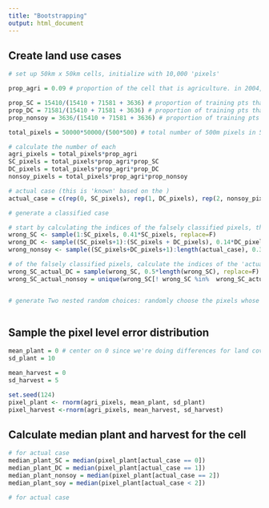 ```yaml
---
title: "Bootstrapping"
output: html_document
---
```


## Create land use cases

```r

# set up 50km x 50km cells, initialize with 10,000 'pixels'

prop_agri = 0.09 # proportion of the cell that is agriculture. in 2004, it was 0.07; in 2014, it was 0.11. calculated by GEE file LandCover/MapbiomasAgriCover

prop_SC = 15410/(15410 + 71581 + 3636) # proportion of training pts that are SC in 2007
prop_DC = 71581/(15410 + 71581 + 3636) # proportion of training pts that are DC in 2007
prop_nonsoy = 3636/(15410 + 71581 + 3636) # proportion of training pts that are nonsoy in 2007

total_pixels = 50000*50000/(500*500) # total number of 500m pixels in 50km cell

# calculate the number of each 
agri_pixels = total_pixels*prop_agri
SC_pixels = total_pixels*prop_agri*prop_SC
DC_pixels = total_pixels*prop_agri*prop_DC
nonsoy_pixels = total_pixels*prop_agri*prop_nonsoy

# actual case (this is 'known' based on the )
actual_case = c(rep(0, SC_pixels), rep(1, DC_pixels), rep(2, nonsoy_pixels))

# generate a classified case

# start by calculating the indices of the falsely classified pixels, this can be used to index actual_case
wrong_SC <- sample(1:SC_pixels, 0.41*SC_pixels, replace=F)
wrong_DC <- sample((SC_pixels+1):(SC_pixels + DC_pixels), 0.14*DC_pixels, replace=F)
wrong_nonsoy <- sample((SC_pixels+DC_pixels+1):length(actual_case), 0.34*nonsoy_pixels, replace=F)

# of the falsely classified pixels, calculate the indices of the 'actual' classes
wrong_SC_actual_DC = sample(wrong_SC, 0.5*length(wrong_SC), replace=F)
wrong_SC_actual_nonsoy = unique(wrong_SC[! wrong_SC %in%  wrong_SC_actual_DC])


# generate Two nested random choices: randomly choose the pixels whose land cover is 'falsely classified'; proportion is 100 - 59 % for SC (301/total SC pts become DC; 9/total SC pts become nonsoy agri); 100 - 86 % of DC must change (548/total DC pts becomes SC, 128/total DC pts becomes nonsoy agri); 100 - 66% of nonsoy agri must change (3/total nonsoy pts becomes SC; 53/total nonsoy pts becomes DC). total DC pts comes from confusion matrix.



```

## Sample the pixel level error distribution

```r
mean_plant = 0 # center on 0 since we're doing differences for land cover error anyway
sd_plant = 10

mean_harvest = 0
sd_harvest = 5

set.seed(124)
pixel_plant <- rnorm(agri_pixels, mean_plant, sd_plant)
pixel_harvest <-rnorm(agri_pixels, mean_harvest, sd_harvest)

```

## Calculate median plant and harvest for the cell

```r

# for actual case
median_plant_SC = median(pixel_plant[actual_case == 0])
median_plant_DC = median(pixel_plant[actual_case == 1])
median_plant_nonsoy = median(pixel_plant[actual_case == 2])
median_plant_soy = median(pixel_plant[actual_case < 2])

# for actual case

```
